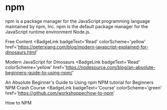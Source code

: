 # npm

npm is a package manager for the JavaScript programming language maintained by npm, Inc. npm is the default package manager for the JavaScript runtime environment Node.js.

<ResourceGroupTitle>Free Content</ResourceGroupTitle>
<BadgeLink
  badgeText='Read'
  colorScheme='yellow'
  href='https://peterxjang.com/blog/modern-javascript-explained-for-dinosaurs.html'
>
  Modern JavaScript for Dinosaurs
</BadgeLink>
<BadgeLink
  badgeText='Read'
  colorScheme='yellow'
  href='https://nodesource.com/blog/an-absolute-beginners-guide-to-using-npm/'
>
  An Absolute Beginner's Guide to Using npm
</BadgeLink>
<BadgeLink badgeText='Watch' href='https://www.youtube.com/watch?v=2V1UUhBJ62Y'>
  NPM tutorial for Beginners
</BadgeLink>
<BadgeLink badgeText='Watch' href='https://www.youtube.com/watch?v=jHDhaSSKmB0'>
  NPM Crash Course
</BadgeLink>
<BadgeLink
  badgeText='Course'
  colorScheme='green'
  href='https://github.com/workshopper/how-to-npm'
>
  How to NPM
</BadgeLink>
